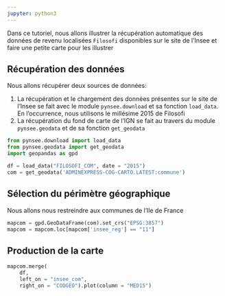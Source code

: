 ```yaml
---
jupyter: python3
---
```


Dans ce tutoriel, nous allons illustrer la récupération automatique des
données de revenu localisées `Filosofi` disponibles sur le site de
l’Insee et faire une petite carte pour les illustrer

## Récupération des données

Nous allons récupérer deux sources de données:

1.  La récupération et le chargement des données présentes sur le site
    de l’Insee se fait avec le module `pynsee.download` et sa fonction
    `load_data`. En l’occurrence, nous utilisons le millésime 2015 de
    Filosofi
2.  La récupération du fond de carte de l’IGN se fait au travers du
    module `pynsee.geodata` et de sa fonction `get_geodata`

```python
from pynsee.download import load_data
from pynsee.geodata import get_geodata
import geopandas as gpd

df = load_data("FILOSOFI_COM", date = "2015")
com = get_geodata('ADMINEXPRESS-COG-CARTO.LATEST:commune')
```

## Sélection du périmètre géographique

Nous allons nous restreindre aux communes de l’Ile de France

```python
mapcom = gpd.GeoDataFrame(com).set_crs("EPSG:3857")
mapcom = mapcom.loc[mapcom['insee_reg'] == "11"]
```

## Production de la carte

```python
mapcom.merge(
    df,
    left_on = "insee_com",
    right_on = "CODGEO").plot(column = "MED15")
```

